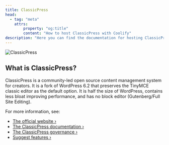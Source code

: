 ```yaml
---
title: ClassicPress
head:
  - tag: "meta"
    attrs:
        property: "og:title"
        content: "How to host ClassicPress with Coolify"
description: "Here you can find the documentation for hosting ClassicPress with Coolify."
---
```



<Badge text="One-click setup." variant="note" size="large" />

![ClassicPress](https://raw.githubusercontent.com/ClassicPress/ClassicPress/develop/src/wp-admin/images/classicpress-logo.png)

## What is ClassicPress?

ClassicPress is a community-led open source content management system for creators. It is a fork of WordPress 6.2 that preserves the TinyMCE classic editor as the default option. It is half the size of WordPress, contains less bloat improving performance, and has no block editor (Gutenberg/Full Site Editing).

For more information, see:

- [The official website ›](https://www.classicpress.net?utm_source=coolify.io)
- [The ClassicPress documentation ›](https://docs.classicpress.net?utm_source=coolify.io)
- [The ClassicPress governance ›](https://www.classicpress.net/governance?utm_source=coolify.io)
- [Suggest features ›](https://github.com/ClassicPress/ClassicPress/issues?utm_source=coolify.io)
